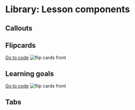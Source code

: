 # Library: Lesson components
## Callouts
## Flipcards 
[Go to code](https://github.com/JennaLeysens/channable-academy/blob/main/lesson-components/flip-cards)
![flip cards front](images/flipcards.png)
## Learning goals
[Go to code](https://github.com/JennaLeysens/channable-academy/blob/main/lesson-components/learning-goal)
![flip cards front](images/learning-goal.png)
## Tabs 

